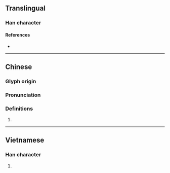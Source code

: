 {{character info/new}}
==Translingual==

===Han character===
{{Han char|rn=86|rad=火|as=05|sn=9|four=|canj=FLLN|ids=⿰火弗}}

====References====
* {{Han ref|kx=0668.120|dkj=18940|dj=1077.150|hdz=32197.100|uh=70A5|ud=28837}}

----

==Chinese==
{{zh-forms}}

===Glyph origin===
{{Han etym}}

===Pronunciation===
{{zh-pron
|m=fú
|c=fat6
|mc=y
|oc=y
|cat=
}}

===Definitions===
{{zh-hanzi}}

# {{rfdef|zh}}

----

==Vietnamese==

===Han character===
{{vi-readings|rs=火05| hanviet = phụt}}

# {{defn|lang=vi|sort=火05}}